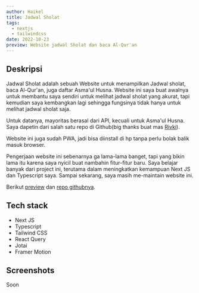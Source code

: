 ```yaml
---
author: Haikel
title: Jadwal Sholat
tags:
  - nextjs
  - tailwindcss
date: 2022-10-23
preview: Website jadwal Sholat dan baca Al-Qur'an
---
```


## Deskripsi

Jadwal Sholat adalah sebuah Website untuk menampilkan Jadwal sholat, baca Al-Qur'an, juga daftar Asma'ul Husna. Website ini saya buat awalnya untuk membantu saya sendiri untuk melihat jadwal sholat yang akurat, tapi kemudian saya kembangkan lagi sehingga fungsinya tidak hanya untuk melihat jadwal sholat saja.

Untuk datanya, mayoritas berasal dari API, kecuali untuk Asma'ul Husna. Saya dapetin dari salah satu repo di Github(big thanks buat mas [Rivki](https://github.com/mikqi)).

Website ini juga sudah PWA, jadi bisa diinstall di hp tanpa perlu bolak balik masuk browser.

Pengerjaan website ini sebenarnya ga lama-lama banget, tapi yang bikin lama itu karena saya nyicil buat nambahin fitur-fitur baru. Saya belajar banyak dari project ini, terutama dalam meningkatkan kemampuan Next JS dan Typescript saya. Sampai sekarang, saya masih me-maintain website ini.

Berikut [preview](https://info-jadwal-sholat.vercel.app/) dan [repo githubnya](https://github.com/haikelz/jadwal-sholat).

## Tech stack

- Next JS
- Typescript
- Tailwind CSS
- React Query
- Jotai
- Framer Motion

## Screenshots

Soon

